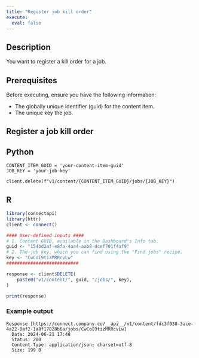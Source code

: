 ```yaml
---
title: "Register job kill order"
execute:
  eval: false
---
```


## Description

You want to register a kill order for a job.

## Prerequisites

 Before executing, ensure you have the following information:

 - The globally unique identifier (guid) for the content item.
 - The unique key the job.

## Register a job kill order

::: {.panel-tabset group="language"}

## Python

```.python
CONTENT_ITEM_GUID = 'your-content-item-guid'
JOB_KEY = 'your-job-key'

client.delete(f"v1/content/{CONTENT_ITEM_GUID}/jobs/{JOB_KEY}")
```

## R

```.r
library(connectapi)
library(httr)
client <- connect()

#### User-defined inputs ####
# 1. Content GUID, available in the Dashboard's Info tab.
guid <- "154bd2af-e8fa-4aa4-aab8-dcef701f4af9"
# 2. The job key, which you can find using the "Find jobs" recipe.
key <- "CwCoI9tizMRRcvLw"
###########################

response <- client$DELETE(
    paste0("v1/content/", guid, "/jobs/", key),
)

print(response)
```

### Example output

```console
Response [https://connect.company.co/__api__/v1/content/fdc3f938-3ace-4a22-8af2-1a8f17828b6a/jobs/CwCoI9tizMRRcvLw]
  Date: 2024-06-21 17:48
  Status: 200
  Content-Type: application/json; charset=utf-8
  Size: 199 B
```

:::
